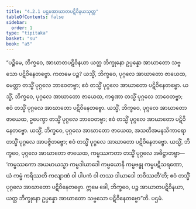 ```yaml
---
title: "4.2.1 ပဌမအာဃာတပဋိဝိနယသုတ္တ"
tableOfContents: false
sidebar:
  order: 1
type: "tipitaka"
basket: "su"
book: "a5"
---
```



<DynamicBreadcrumb />

<Division number="161" book="a5">

<Paragraph number="932" book="a5">
“ပဉ္စိမေ, ဘိက္ခဝေ, အာဃာတပဋိဝိနယာ ယတ္ထ ဘိက္ခုနော ဥပ္ပန္နော အာဃာတော သဗ္ဗသော ပဋိဝိနေတဗ္ဗော. ကတမေ ပဉ္စ? ယသ္မိံ, ဘိက္ခဝေ, ပုဂ္ဂလေ အာဃာတော ဇာယေထ, မေတ္တာ တသ္မိံ ပုဂ္ဂလေ ဘာဝေတဗ္ဗာ; ဧဝံ တသ္မိံ ပုဂ္ဂလေ အာဃာတော ပဋိဝိနေတဗ္ဗော. ယသ္မိံ, ဘိက္ခဝေ, ပုဂ္ဂလေ အာဃာတော ဇာယေထ, ကရုဏာ တသ္မိံ ပုဂ္ဂလေ ဘာဝေတဗ္ဗာ; ဧဝံ တသ္မိံ ပုဂ္ဂလေ အာဃာတော ပဋိဝိနေတဗ္ဗော. ယသ္မိံ, ဘိက္ခဝေ, ပုဂ္ဂလေ အာဃာတော ဇာယေထ, ဥပေက္ခာ တသ္မိံ ပုဂ္ဂလေ ဘာဝေတဗ္ဗာ; ဧဝံ တသ္မိံ ပုဂ္ဂလေ အာဃာတော ပဋိဝိနေတဗ္ဗော. ယသ္မိံ, ဘိက္ခဝေ, ပုဂ္ဂလေ အာဃာတော ဇာယေထ, အသတိအမနသိကာရော တသ္မိံ ပုဂ္ဂလေ အာပဇ္ဇိတဗ္ဗော; ဧဝံ တသ္မိံ ပုဂ္ဂလေ အာဃာတော ပဋိဝိနေတဗ္ဗော. ယသ္မိံ, ဘိက္ခဝေ, ပုဂ္ဂလေ အာဃာတော ဇာယေထ, ကမ္မဿကတာ တသ္မိံ ပုဂ္ဂလေ အဓိဋ္ဌာတဗ္ဗာ—  ‘ကမ္မဿကော အယမာယသ္မာ ကမ္မဒါယာဒေါ ကမ္မယောနိ ကမ္မဗန္ဓု ကမ္မပဋိသရဏော, ယံ ကမ္မံ ကရိဿတိ ကလျာဏံ ဝါ ပါပကံ ဝါ တဿ ဒါယာဒေါ ဘဝိဿတီ’တိ; ဧဝံ တသ္မိံ ပုဂ္ဂလေ အာဃာတော ပဋိဝိနေတဗ္ဗော. ဣမေ ခေါ, ဘိက္ခဝေ, ပဉ္စ အာဃာတပဋိဝိနယာ, ယတ္ထ ဘိက္ခုနော ဥပ္ပန္နော အာဃာတော သဗ္ဗသော ပဋိဝိနေတဗ္ဗော”တိ.

</Paragraph>
</Division>

<Paragraph number="933" type="center" book="a5">
ပဌမံ.
</Paragraph>